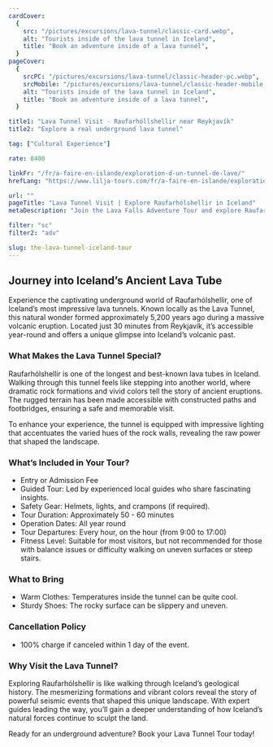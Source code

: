 ```yaml
---
cardCover:
  {
    src: "/pictures/excursions/lava-tunnel/classic-card.webp",
    alt: "Tourists inside of the lava tunnel in Iceland",
    title: "Book an adventure inside of a lava tunnel",
  }
pageCover:
  {
    srcPC: "/pictures/excursions/lava-tunnel/classic-header-pc.webp",
    srcMobile: "/pictures/excursions/lava-tunnel/classic-header-mobile.webp",
    alt: "Tourists inside of the lava tunnel in Iceland",
    title: "Book an adventure inside of a lava tunnel",
  }

title1: "Lava Tunnel Visit - Raufarhóllshellir near Reykjavík"
title2: "Explore a real underground lava tunnel"

tag: ["Cultural Experience"]

rate: 8400

linkFr: "/fr/a-faire-en-islande/exploration-d-un-tunnel-de-lave/"
hrefLang: "https://www.lilja-tours.com/fr/a-faire-en-islande/exploration-d-un-tunnel-de-lave/"

url: ""
pageTitle: "Lava Tunnel Visit | Explore Raufarhólshellir in Iceland"
metaDescription: "Join the Lava Falls Adventure Tour and explore Raufarhólshellir, one of Iceland’s longest lava tunnels. Traverse rugged terrain, see rare lava falls, and experience true underground exploration. Book now!"

filter: "sc"
filter2: "adv"

slug: the-lava-tunnel-iceland-tour
---
```


## Journey into Iceland’s Ancient Lava Tube

Experience the captivating underground world of Raufarhólshellir, one of Iceland’s most impressive lava tunnels. Known locally as the Lava Tunnel, this natural wonder formed approximately 5,200 years ago during a massive volcanic eruption. Located just 30 minutes from Reykjavík, it’s accessible year-round and offers a unique glimpse into Iceland’s volcanic past.

### What Makes the Lava Tunnel Special?

Raufarhólshellir is one of the longest and best-known lava tubes in Iceland. Walking through this tunnel feels like stepping into another world, where dramatic rock formations and vivid colors tell the story of ancient eruptions. The rugged terrain has been made accessible with constructed paths and footbridges, ensuring a safe and memorable visit.

To enhance your experience, the tunnel is equipped with impressive lighting that accentuates the varied hues of the rock walls, revealing the raw power that shaped the landscape.

### What’s Included in Your Tour?

- Entry or Admission Fee
- Guided Tour: Led by experienced local guides who share fascinating insights.
- Safety Gear: Helmets, lights, and crampons (if required).
- Tour Duration: Approximately 50 - 60 minutes
- Operation Dates: All year round
- Tour Departures: Every hour, on the hour (from 9:00 to 17:00)
- Fitness Level: Suitable for most visitors, but not recommended for those with balance issues or difficulty walking on uneven surfaces or steep stairs.

### What to Bring

- Warm Clothes: Temperatures inside the tunnel can be quite cool.
- Sturdy Shoes: The rocky surface can be slippery and uneven.

### Cancellation Policy

- 100% charge if canceled within 1 day of the event.

### Why Visit the Lava Tunnel?

Exploring Raufarhólshellir is like walking through Iceland’s geological history. The mesmerizing formations and vibrant colors reveal the story of powerful seismic events that shaped this unique landscape. With expert guides leading the way, you’ll gain a deeper understanding of how Iceland’s natural forces continue to sculpt the land.

Ready for an underground adventure? Book your Lava Tunnel Tour today!

<script
  type="text/javascript"
  src="https://widgets.bokun.io/assets/javascripts/apps/build/BokunWidgetsLoader.js?bookingChannelUUID=97236c68-b945-4a96-8587-660bdc4c45fd"
  async
></script>

<div
  class="bokunWidget"
  data-src="https://widgets.bokun.io/online-sales/97236c68-b945-4a96-8587-660bdc4c45fd/experience-calendar/10982"
></div>
